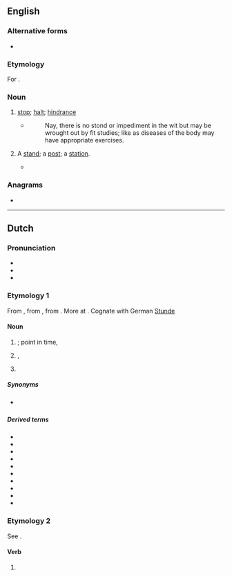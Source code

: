 ==English==

===Alternative forms===
* {{l|en|stound}}

===Etymology===
For {{m|en|stand}}.

===Noun===
{{en-noun}}

# {{lb|en|obsolete}} [[stop]]; [[halt]]; [[hindrance]]
#* {{RQ:Bacon Of Studies}}
#*:Nay, there is no stond or impediment in the wit but may be wrought out by fit studies; like as diseases of the body may have appropriate exercises.
# {{lb|en|obsolete}} A [[stand]]; a [[post]]; a [[station]].
#* {{RQ:Spenser Faerie Queene|1|6|passage=when he saw the Damsell passe away, <br>He left his '''stond''', and her pursewd apace}}

{{Webster 1913}}

===Anagrams===
* {{anagrams|en|a=dnost|don't's|don'ts}}

----

==Dutch==

===Pronunciation===
* {{IPA|nl|/stɔnt/}}
* {{hyphenation|nl|stond}}
* {{rhyme|nl|ɔnt}}

===Etymology 1===
From {{inh|nl|dum|stonde}}, from {{inh|nl|odt|stunda||time, while}}, from {{inh|nl|gem-pro|*stundō||time, while}}. More at {{l|en|stound}}. Cognate with German [[Stunde]]

====Noun====
{{nl-noun|f|-en|stondje}}

# {{l|en|time}}; point in time, {{l|en|moment}}
# {{l|en|age}}, {{l|en|epoch}}
# {{l|en|hour}}

=====Synonyms=====
* {{sense|chronology}} {{l|nl|uur}}

=====Derived terms=====
* {{l|nl|aanstonds}}
* {{l|nl|avondstond}}
* {{l|nl|doodsstond}}
* {{l|nl|kortstondig}}
* {{l|nl|middagstond}}
* {{l|nl|morgenstond}}
* {{l|nl|noenestond}}
* {{l|nl|ochtendstond}}
* {{l|nl|schemerstond}}
* {{l|nl|terstond}}

===Etymology 2===
See {{m|nl|staan}}.

====Verb====
{{head|nl|verb form}}

# {{nl-verb form of|n=sg|t=past|staan}}